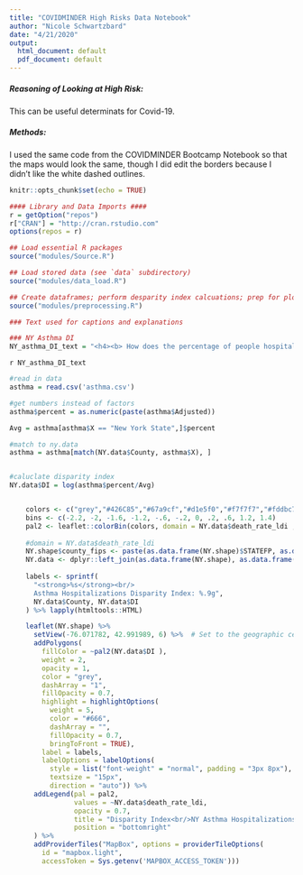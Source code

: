 ---
title: "COVIDMINDER High Risks Data Notebook"
author: "Nicole Schwartzbard"
date: "4/21/2020"
output:
  html_document: default
  pdf_document: default
---
<h5><b>Reasoning of Looking at High Risk:</b></h5>
This can be useful determinats for Covid-19.


<h5>Methods:</h5>
I used the same code from the COVIDMINDER Bootcamp Notebook so that the maps would look the same, though I did edit the borders because I didn't like the white dashed outlines. 


```{r setup, include=FALSE}
knitr::opts_chunk$set(echo = TRUE)
```

```{r echo = F, results = 'hide',  warning=FALSE, message=FALSE}
#### Library and Data Imports ####
r = getOption("repos")
r["CRAN"] = "http://cran.rstudio.com"
options(repos = r)

## Load essential R packages
source("modules/Source.R")

## Load stored data (see `data` subdirectory)
source("modules/data_load.R")

## Create dataframes; perform desparity index calcuations; prep for plotting
source("modules/preprocessing.R")

```


```{r echo = F, results = 'hide',  warning=FALSE, message=FALSE}
### Text used for captions and explanations

### NY Asthma DI
NY_asthma_DI_text = "<h4><b> How does the percentage of people hospitalized from Asthma compare across New York</h4></b><i> This plot shows the disparity index of percentage people hospitalized from asthma across NY. Here red indicates that there is a higher percentage than average who were hospitalized. The disparity index is calculated by ln(x/y), where x is the county data and y is the state data. This data is from <a href='https://health.ny.gov/statistics/ny_asthma/data/2016eh/a10.htm'>health.ny.gov</a>.The counties with NA did not meet the reporting criteria."

```


`r NY_asthma_DI_text`

```{r echo = F}
#read in data
asthma = read.csv('asthma.csv')

#get numbers instead of factors
asthma$percent = as.numeric(paste(asthma$Adjusted))

Avg = asthma[asthma$X == "New York State",]$percent

#match to ny.data
asthma = asthma[match(NY.data$County, asthma$X), ]


#caluclate disparity index
NY.data$DI = log(asthma$percent/Avg)


    colors <- c("grey","#426C85","#67a9cf","#d1e5f0","#f7f7f7","#fddbc7","#ef8a62","#b2182b")
    bins <- c(-2.2, -2, -1.6, -1.2, -.6, -.2, 0, .2, .6, 1.2, 1.4)
    pal2 <- leaflet::colorBin(colors, domain = NY.data$death_rate_ldi , bins = bins, reverse=FALSE)
    
    #domain = NY.data$death_rate_ldi
    NY.shape$county_fips <- paste(as.data.frame(NY.shape)$STATEFP, as.data.frame(NY.shape)$COUNTYFP, sep = '')
    NY.data <- dplyr::left_join(as.data.frame(NY.shape), as.data.frame(NY.data), by = c("county_fips" = "FIPS"))
    
    labels <- sprintf(
      "<strong>%s</strong><br/>
      Asthma Hospitalizations Disparity Index: %.9g",
      NY.data$County, NY.data$DI
    ) %>% lapply(htmltools::HTML)

    leaflet(NY.shape) %>%
      setView(-76.071782, 42.991989, 6) %>%  # Set to the geographic center of NY
      addPolygons(
        fillColor = ~pal2(NY.data$DI ),
        weight = 2,
        opacity = 1,
        color = "grey",
        dashArray = "1",
        fillOpacity = 0.7,
        highlight = highlightOptions(
          weight = 5,
          color = "#666",
          dashArray = "",
          fillOpacity = 0.7,
          bringToFront = TRUE),
        label = labels,
        labelOptions = labelOptions(
          style = list("font-weight" = "normal", padding = "3px 8px"),
          textsize = "15px",
          direction = "auto")) %>% 
      addLegend(pal = pal2, 
                values = ~NY.data$death_rate_ldi, 
                opacity = 0.7, 
                title = "Disparity Index<br/>NY Asthma Hospitalizations",
                position = "bottomright"
      ) %>%
      addProviderTiles("MapBox", options = providerTileOptions(
        id = "mapbox.light",
        accessToken = Sys.getenv('MAPBOX_ACCESS_TOKEN')))
```


